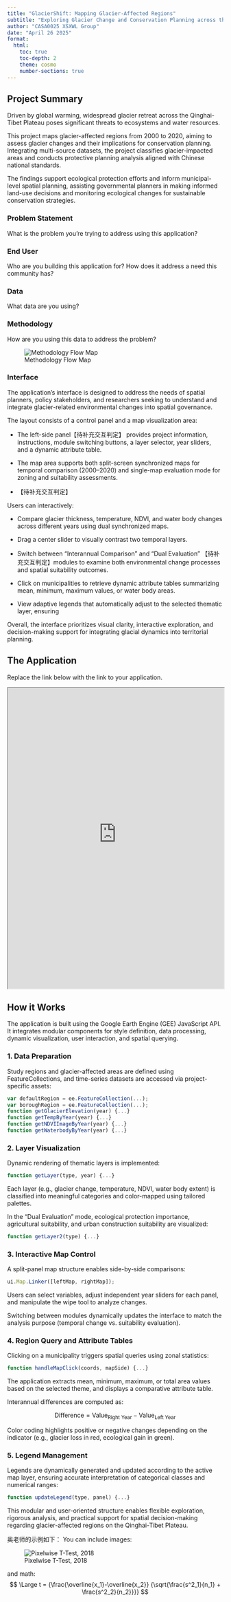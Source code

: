 ```yaml
---
title: "GlacierShift: Mapping Glacier-Affected Regions"
subtitle: "Exploring Glacier Change and Conservation Planning across the Qinghai-Tibet Plateau"
author: "CASA0025 XSXWL Group"
date: "April 26 2025"
format:
  html:
    toc: true
    toc-depth: 2
    theme: cosmo
    number-sections: true
---
```


## Project Summary 

Driven by global warming, widespread glacier retreat across the Qinghai-Tibet Plateau poses significant threats to ecosystems and water resources. 

This project maps glacier-affected regions from 2000 to 2020, aiming to assess glacier changes and their implications for conservation planning. Integrating multi-source datasets, the project classifies glacier-impacted areas and conducts protective planning analysis aligned with Chinese national standards. 

The findings support ecological protection efforts and inform municipal-level spatial planning, assisting governmental planners in making informed land-use decisions and monitoring ecological changes for sustainable conservation strategies.

### Problem Statement 

What is the problem you’re trying to address using this application? 

### End User 

Who are you building this application for? How does it address a need this community has?

### Data

What data are you using? 

### Methodology

How are you using this data to address the problem?

![Methodology Flow Map](flowmap.png)

### Interface

The application's interface is designed to address the needs of spatial planners, policy stakeholders, and researchers seeking to understand and integrate glacier-related environmental changes into spatial governance.

The layout consists of a control panel and a map visualization area:

- The left-side panel【待补充交互判定】 provides project information, instructions, module switching buttons, a layer selector, year sliders, and a dynamic attribute table.

- The map area supports both split-screen synchronized maps for temporal comparison (2000–2020) and single-map evaluation mode for zoning and suitability assessments.

- 【待补充交互判定】

Users can interactively:

- Compare glacier thickness, temperature, NDVI, and water body changes across different years using dual synchronized maps.

- Drag a center slider to visually contrast two temporal layers.

- Switch between "Interannual Comparison" and "Dual Evaluation" 【待补充交互判定】modules to examine both environmental change processes and spatial suitability outcomes.

- Click on municipalities to retrieve dynamic attribute tables summarizing mean, minimum, maximum values, or water body areas.

- View adaptive legends that automatically adjust to the selected thematic layer, ensuring

Overall, the interface prioritizes visual clarity, interactive exploration, and decision-making support for integrating glacial dynamics into territorial planning.


## The Application 

Replace the link below with the link to your application.

:::{.column-page}

<iframe src='https://ollielballinger.users.earthengine.app/view/turkey-earthquake' width='100%' height='700px'></iframe>

:::
## How it Works 

The application is built using the Google Earth Engine (GEE) JavaScript API. It integrates modular components for style definition, data processing, dynamic visualization, user interaction, and spatial querying.

### 1. Data Preparation

Study regions and glacier-affected areas are defined using FeatureCollections, and time-series datasets are accessed via project-specific assets:

```js
var defaultRegion = ee.FeatureCollection(...);
var boroughRegion = ee.FeatureCollection(...);
function getGlacierElevation(year) {...}
function getTempByYear(year) {...}
function getNDVIImageByYear(year) {...}
function getWaterbodyByYear(year) {...}
```
### 2. Layer Visualization

Dynamic rendering of thematic layers is implemented:

```js
function getLayer(type, year) {...}
```

Each layer (e.g., glacier change, temperature, NDVI, water body extent) is classified into meaningful categories and color-mapped using tailored palettes.

In the "Dual Evaluation" mode, ecological protection importance, agricultural suitability, and urban construction suitability are visualized:

```js
function getLayer2(type) {...}
```
### 3. Interactive Map Control

A split-panel map structure enables side-by-side comparisons:

```js
ui.Map.Linker([leftMap, rightMap]);
```
Users can select variables, adjust independent year sliders for each panel, and manipulate the wipe tool to analyze changes.

Switching between modules dynamically updates the interface to match the analysis purpose (temporal change vs. suitability evaluation).

### 4. Region Query and Attribute Tables

Clicking on a municipality triggers spatial queries using zonal statistics:

```js
function handleMapClick(coords, mapSide) {...}
```
The application extracts mean, minimum, maximum, or total area values based on the selected theme, and displays a comparative attribute table.

Interannual differences are computed as:

$$
\text{Difference} = \text{Value}_{\text{Right Year}} - \text{Value}_{\text{Left Year}}
$$

Color coding highlights positive or negative changes depending on the indicator (e.g., glacier loss in red, ecological gain in green).

### 5. Legend Management

Legends are dynamically generated and updated according to the active map layer, ensuring accurate interpretation of categorical classes and numerical ranges:

```js
function updateLegend(type, panel) {...}
```
This modular and user-oriented structure enables flexible exploration, rigorous analysis, and practical support for spatial decision-making regarding glacier-affected regions on the Qinghai-Tibet Plateau.


奥老师的示例如下：
You can include images:

![Pixelwise T-Test, 2018](images/beirut_change_2020.jpg)

and math:
$$ \Large t = {\frac{\overline{x_1}-\overline{x_2}} {\sqrt{\frac{s^2_1}{n_1} + \frac{s^2_2}{n_2}}}} $$


